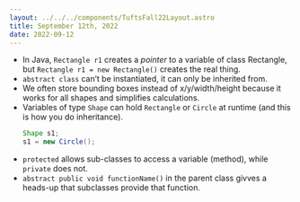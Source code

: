 ```yaml
---
layout: ../../../components/TuftsFall22Layout.astro
title: September 12th, 2022
date: 2022-09-12
---
```


- In Java, `Rectangle r1` creates a _pointer_ to a variable of class Rectangle, but `Rectangle r1 = new Rectangle()` creates the real thing. 
- `abstract class` can’t be instantiated, it can only be inherited from. 
- We often store bounding boxes instead of x/y/width/height because it works for all shapes and simplifies calculations. 
- Variables of type `Shape` can hold `Rectangle` or `Circle` at runtime (and this is how you do inheritance). 
	```java
	Shape s1;
	s1 = new Circle();
	```
- `protected` allows sub-classes to access a variable (method), while `private` does not. 
- `abstract public void functionName()` in the parent class givves a heads-up that subclasses provide that function. 